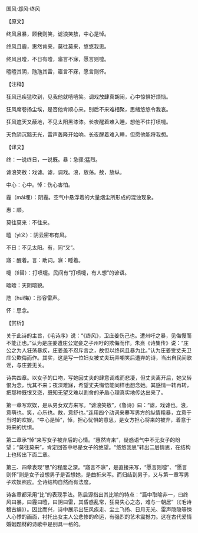 

国风·邶风·终风

【原文】

终风且暴，顾我则笑，谑浪笑敖，中心是悼。

终风且霾，惠然肯来，莫往莫来，悠悠我思。

终风且曀，不日有曀，寤言不寐，愿言则嚏。

曀曀其阴，虺虺其雷，寤言不寐，愿言则怀。

【注释】

狂风迅疾猛吹到，见我他就嘻嘻笑。调戏放肆真胡闹，心中惊惧好烦恼。

狂风席卷扬尘埃，是否他肯顺心来。别后不来难相聚，思绪悠悠令我哀。

狂风遮天又蔽地，不见太阳黑漆漆。长夜醒着难入睡，想他不住打喷嚏。

天色阴沉黯无光，雷声轰隆开始响。长夜醒着难入睡，但愿他能将我想。

【译文】

终：一说终日，一说既。暴：急骤;猛烈。

谑浪笑敖：戏谑。谑，调戏。浪，放荡。敖，放纵。

中心：心中。悼：伤心害怕。

霾（mái埋）：阴霾。空气中悬浮着的大量烟尘所形成的混浊现象。

惠：顺。

莫往莫来：不往来。

曀（yì义）：阴云密布有风。

不日：不见太阳。有，同“又”。

寤：醒着。言：助词。寐：睡着。

嚏（tì替）：打喷嚏。民间有“打喷嚏，有人想”的谚语。

曀曀：天阴暗貌。

虺（huǐ悔）：形容雷声。

怀：思念。

【赏析】

关于此诗的主旨，《毛诗序》说：“《终风》，卫庄姜伤己也。遭州吁之暴，见侮慢而不能正也。”认为是庄姜遭庄公宠妾之子州吁的欺侮而作。朱熹《诗集传》说：“庄公之为人狂荡暴疾，庄姜盖不忍斥言之，故但以终风且暴为比。”认为庄姜受丈夫卫庄公欺侮而作。其实，这是写一位妇女被丈夫玩弄嘲笑后遭弃的诗，当出自民间歌谣，与庄姜无关。

诗共四章。以女子的口吻，写她因丈夫的肆意调戏而悲凄，但丈夫离开后，她又转恨为念，忧其不来；夜深难寐，希望丈夫悔悟能同样也想念她。其感情一转再转，把那种既恨又恋，既知无望又难以割舍的矛盾心理真实地传达出来了。

第一章写欢娱，是从男女双方来写。“谑浪笑敖”，《鲁诗》曰：“谑，戏谑也。浪，意萌也。笑，心乐也。敖，意舒也。”连用四个动词来摹写男方的纵情粗暴，立意于当时的欢娱。“中心是悼”，悼，担心忧惧的意思，是女方担心将来的被弃，着意于将来的忧惧。

第二章承“悼”来写女子被弃后的心情。“惠然肯来”，疑惑语气中不无女子的盼望；“莫往莫来”，肯定回答中尽是女子的绝望。“悠悠我思”转出二层情思，在结构上也转出下面二章。

第三、四章表现“思”的程度之深。“寤言不寐”，是直接来写，“愿言则嚏”、“愿言则怀”则是女子设想男子是否想她，是曲折来写。而归结到男子，又与第一章写男子欢娱照应。全诗结构自然而有法度。

诗各章都采用“比”的表现手法。陈启源指出其比喻的特点：“篇中取喻非一，曰终风曰暴，曰霾曰曀，曰阴曰雷，其昏惑乱常，狂易失心之态，难与一朝居”（《毛诗稽古编》）。因比而兴，诗中展示出狂风疾走、尘土飞扬、日月无光、雷声隐隐等悚人心悸的画面，衬托出女主人公悲惨的命运，有强烈的艺术震撼力。这在古代爱情婚姻题材的诗歌中是别具一格的。

